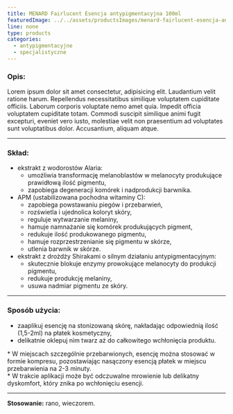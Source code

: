 ```yaml
---
title: MENARD Fairlucent Esencja antypigmentacyjna 100ml
featuredImage: ../../assets/productsImages/menard-fairlucent-esencja-antypigmentacyjna-100ml.png
line: none
type: products
categories:
  - antypigmentacyjne
  - specjalistyczne
---
```


<h3>Opis:</h3>

Lorem ipsum dolor sit amet consectetur, adipisicing elit. Laudantium velit ratione harum. Repellendus necessitatibus similique voluptatem cupiditate officiis. Laborum corporis voluptate nemo amet quia. Impedit officia voluptatem cupiditate totam. Commodi suscipit similique animi fugit excepturi, eveniet vero iusto, molestiae velit non praesentium ad voluptates sunt voluptatibus dolor. Accusantium, aliquam atque.

---

### Skład:

- ekstrakt z wodorostów Alaria:
  - umożliwia transformację melanoblastów w melanocyty produkujące prawidłową ilość pigmentu,
  - zapobiega degeneracji komórek i nadprodukcji barwnika.
- APM (ustabilizowana pochodna witaminy C):
  - zapobiega powstawaniu piegów i przebarwień,
  - rozświetla i ujednolica koloryt skóry,
  - reguluje wytwarzanie melaniny,
  - hamuje namnażanie się komórek produkujących pigment,
  - redukuje ilość produkowanego pigmentu,
  - hamuje rozprzestrzenianie się pigmentu w skórze,
  - utlenia barwnik w skórze.
- ekstrakt z drożdży Shirakami o silnym działaniu antypigmentacyjnym:
  - skutecznie blokuje enzymy prowokujące melanocyty do produkcji pigmentu,
  - redukuje produkcję melaniny,
  - usuwa nadmiar pigmentu ze skóry.

---

### Sposób użycia:

- zaaplikuj esencję na stonizowaną skórę, nakładając odpowiednią ilość (1,5-2ml) na płatek kosmetyczny,
- delikatnie oklepuj nim twarz aż do całkowitego wchłonięcia produktu.

\* W miejscach szczególnie przebarwionych, esencję można stosować w formie kompresu, pozostawiając nasączony esencją płatek w miejscu przebarwienia na 2-3 minuty.<br />\* W trakcie aplikacji może być odczuwalne mrowienie lub delikatny dyskomfort, który znika po wchłonięciu esencji.

---

**Stosowanie:** rano, wieczorem.
